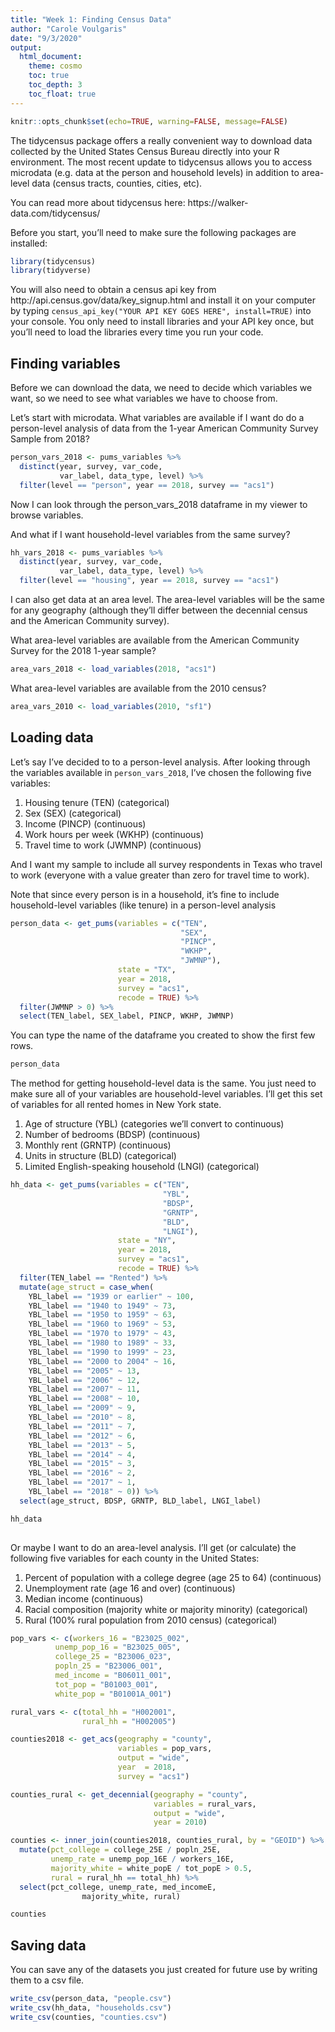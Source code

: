 ```yaml
---
title: "Week 1: Finding Census Data"
author: "Carole Voulgaris"
date: "9/3/2020"
output: 
  html_document:
    theme: cosmo
    toc: true
    toc_depth: 3
    toc_float: true
---
```


```r
knitr::opts_chunk$set(echo=TRUE, warning=FALSE, message=FALSE)
```

The tidycensus package offers a really convenient way to download data collected by the United States Census Bureau directly into your R environment. The most recent update to tidycensus allows you to access microdata (e.g. data at the person and household levels) in addition to area-level data (census tracts, counties, cities, etc). 

You can read more about tidycensus here: https://walker-data.com/tidycensus/

Before you start, you'll need to make sure the following packages are installed:

```r
library(tidycensus)
library(tidyverse)
```

You will also need to obtain a census api key from http://api.census.gov/data/key_signup.html and install it on your computer by typing `census_api_key("YOUR API KEY GOES HERE", install=TRUE)` into your console. You only need to install libraries and your API key once, but you'll need to load the libraries every time you run your code.

## Finding variables
Before we can download the data, we need to decide which variables we want, so we need to see what variables we have to choose from.

Let's start with microdata. What variables are available if I want do do a person-level analysis of data from the 1-year American Community Survey Sample from 2018?

```r
person_vars_2018 <- pums_variables %>%
  distinct(year, survey, var_code, 
           var_label, data_type, level) %>%
  filter(level == "person", year == 2018, survey == "acs1")
```

Now I can look through the person_vars_2018 dataframe in my viewer to browse variables.

And what if I want household-level variables from the same survey?

```r
hh_vars_2018 <- pums_variables %>%
  distinct(year, survey, var_code, 
           var_label, data_type, level) %>%
  filter(level == "housing", year == 2018, survey == "acs1")
```

I can also get data at an area level. The area-level variables will be the same for any geography (although they'll differ between the decennial census and the American Community survey). 

What area-level variables are available from the American Community Survey for the 2018 1-year sample?

``` r
area_vars_2018 <- load_variables(2018, "acs1")
```

What area-level variables are available from the 2010 census?

```r
area_vars_2010 <- load_variables(2010, "sf1")
```

## Loading data

Let's say I've decided to to a person-level analysis. After looking through the variables available in `person_vars_2018`, I've chosen the following five variables: 

1. Housing tenure (TEN) (categorical)
2. Sex (SEX) (categorical)
3. Income (PINCP) (continuous)
4. Work hours per week (WKHP) (continuous)
5. Travel time to work (JWMNP) (continuous)

And I want my sample to include all survey respondents in Texas who travel to work (everyone with a value greater than zero for travel time to work).

Note that since every person is in a household, it's fine to include household-level variables (like tenure) in a person-level analysis

``` r
person_data <- get_pums(variables = c("TEN", 
                                      "SEX", 
                                      "PINCP", 
                                      "WKHP", 
                                      "JWMNP"),
                        state = "TX", 
                        year = 2018, 
                        survey = "acs1",
                        recode = TRUE) %>%
  filter(JWMNP > 0) %>%
  select(TEN_label, SEX_label, PINCP, WKHP, JWMNP)
```

You can type the name of the dataframe you created to show the first few rows.
``` r
person_data
```

The method for getting household-level data is the same. You just need to make sure all of your variables are household-level variables. I'll get this set of variables for all rented homes in New York state.

1. Age of structure (YBL) (categories we'll convert to continuous)
2. Number of bedrooms (BDSP) (continuous)
3. Monthly rent (GRNTP) (continuous)
4. Units in structure (BLD) (categorical)
5. Limited English-speaking household (LNGI) (categorical)

``` r
hh_data <- get_pums(variables = c("TEN", 
                                  "YBL", 
                                  "BDSP", 
                                  "GRNTP", 
                                  "BLD",
                                  "LNGI"),
                        state = "NY", 
                        year = 2018, 
                        survey = "acs1",
                        recode = TRUE) %>%
  filter(TEN_label == "Rented") %>%
  mutate(age_struct = case_when(
    YBL_label == "1939 or earlier" ~ 100,
    YBL_label == "1940 to 1949" ~ 73,
    YBL_label == "1950 to 1959" ~ 63,
    YBL_label == "1960 to 1969" ~ 53,
    YBL_label == "1970 to 1979" ~ 43,
    YBL_label == "1980 to 1989" ~ 33,
    YBL_label == "1990 to 1999" ~ 23,
    YBL_label == "2000 to 2004" ~ 16,
    YBL_label == "2005" ~ 13,
    YBL_label == "2006" ~ 12,
    YBL_label == "2007" ~ 11,
    YBL_label == "2008" ~ 10,
    YBL_label == "2009" ~ 9,
    YBL_label == "2010" ~ 8,
    YBL_label == "2011" ~ 7,
    YBL_label == "2012" ~ 6,
    YBL_label == "2013" ~ 5,
    YBL_label == "2014" ~ 4,
    YBL_label == "2015" ~ 3,
    YBL_label == "2016" ~ 2,
    YBL_label == "2017" ~ 1,
    YBL_label == "2018" ~ 0)) %>%
  select(age_struct, BDSP, GRNTP, BLD_label, LNGI_label)
```

```r

hh_data
  
```

Or maybe I want to do an area-level analysis. I'll get (or calculate) the following five variables for each county in the United States:

1. Percent of population with a college degree (age 25 to 64) (continuous)
2. Unemployment rate (age 16 and over) (continuous)
3. Median income (continuous)
4. Racial composition (majority white or majority minority) (categorical)
5. Rural (100% rural population from 2010 census) (categorical)

``` r
pop_vars <- c(workers_16 = "B23025_002",
          unemp_pop_16 = "B23025_005",
          college_25 = "B23006_023",
          popln_25 = "B23006_001",
          med_income = "B06011_001",
          tot_pop = "B01003_001",
          white_pop = "B01001A_001")

rural_vars <- c(total_hh = "H002001",
                rural_hh = "H002005")

counties2018 <- get_acs(geography = "county", 
                        variables = pop_vars, 
                        output = "wide",
                        year  = 2018,
                        survey = "acs1")

counties_rural <- get_decennial(geography = "county", 
                                variables = rural_vars, 
                                output = "wide",
                                year = 2010)

counties <- inner_join(counties2018, counties_rural, by = "GEOID") %>%
  mutate(pct_college = college_25E / popln_25E,
         unemp_rate = unemp_pop_16E / workers_16E,
         majority_white = white_popE / tot_popE > 0.5,
         rural = rural_hh == total_hh) %>%
  select(pct_college, unemp_rate, med_incomeE, 
                majority_white, rural)

counties
```

## Saving data

You can save any of the datasets you just created for future use by writing them to a csv file. 

``` r
write_csv(person_data, "people.csv")
write_csv(hh_data, "households.csv")
write_csv(counties, "counties.csv")
```